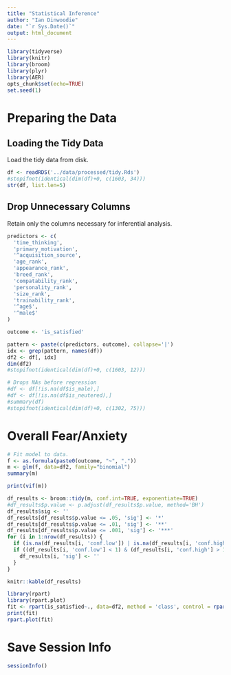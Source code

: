 ```yaml
---
title: "Statistical Inference"
author: "Ian Dinwoodie"
date: "`r Sys.Date()`"
output: html_document
---
```


```r
library(tidyverse)
library(knitr)
library(broom)
library(plyr)
library(AER)
opts_chunk$set(echo=TRUE)
set.seed(1)
```

# Preparing the Data

## Loading the Tidy Data

Load the tidy data from disk.

```r
df <- readRDS('../data/processed/tidy.Rds')
#stopifnot(identical(dim(df)+0, c(1603, 34)))
str(df, list.len=5)
```

## Drop Unnecessary Columns

Retain only the columns necessary for inferential analysis.

```r
predictors <- c(
  'time_thinking',
  'primary_motivation',
  '^acquisition_source',
  'age_rank',
  'appearance_rank',
  'breed_rank',
  'compatability_rank',
  'personality_rank',
  'size_rank',
  'trainability_rank',
  '^age$',
  '^male$'
)

outcome <- 'is_satisfied'

pattern <- paste(c(predictors, outcome), collapse='|')
idx <- grep(pattern, names(df))
df2 <- df[, idx]
dim(df2)
#stopifnot(identical(dim(df)+0, c(1603, 12)))
```

```r
# Drops NAs before regression
#df <- df[!is.na(df$is_male),]
#df <- df[!is.na(df$is_neutered),]
#summary(df)
#stopifnot(identical(dim(df)+0, c(1302, 75)))
```

# Overall Fear/Anxiety

```r
# Fit model to data.
f <- as.formula(paste0(outcome, "~", "."))
m <- glm(f, data=df2, family="binomial")
summary(m)

print(vif(m))
```


```r
df_results <- broom::tidy(m, conf.int=TRUE, exponentiate=TRUE)
#df_results$p.value <- p.adjust(df_results$p.value, method='BH')
df_results$sig <- ''
df_results[df_results$p.value <= .05, 'sig'] <- '*'
df_results[df_results$p.value <= .01, 'sig'] <- '**'
df_results[df_results$p.value <= .001, 'sig'] <- '***'
for (i in 1:nrow(df_results)) {
  if (is.na(df_results[i, 'conf.low']) | is.na(df_results[i, 'conf.high'])) next
  if ((df_results[i, 'conf.low'] < 1) & (df_results[i, 'conf.high'] > 1)) {
    df_results[i, 'sig'] <- ''
  }
}

knitr::kable(df_results)
```

```r
library(rpart)
library(rpart.plot)
fit <- rpart(is_satisfied~., data=df2, method = 'class', control = rpart.control("minsplit" = 3))
print(fit)
rpart.plot(fit)
```

# Save Session Info

```r
sessionInfo()
```
